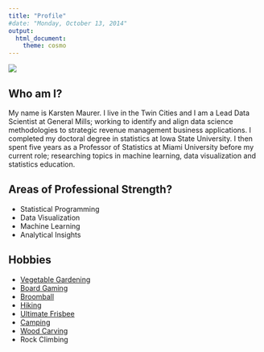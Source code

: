 ```yaml
---
title: "Profile"
#date: "Monday, October 13, 2014"
output: 
  html_document:
    theme: cosmo
---
```


![](images/StockholmSmall.png)

## Who am I?

My name is Karsten Maurer. I live in the Twin Cities and I am a Lead Data Scientist at General Mills; working to identify and align data science methodologies to strategic revenue management business applications. I completed my doctoral degree in statistics at Iowa State University. I then spent five years as a Professor of Statistics at Miami University before my current role; researching topics in machine learning, data visualization and statistics education.  

## Areas of Professional Strength?

* Statistical Programming
* Data Visualization
* Machine Learning
* Analytical Insights
 
## Hobbies

* [Vegetable Gardening](images/garden.png)
* [Board Gaming](images/boardgames.png)
* [Broomball](images/broomball.jpg)
* [Hiking](images/zion.png)
* [Ultimate Frisbee](images/Ultimate.jpg)
* [Camping](images/camping.png)
* [Wood Carving](images/carving.png)
* Rock Climbing



